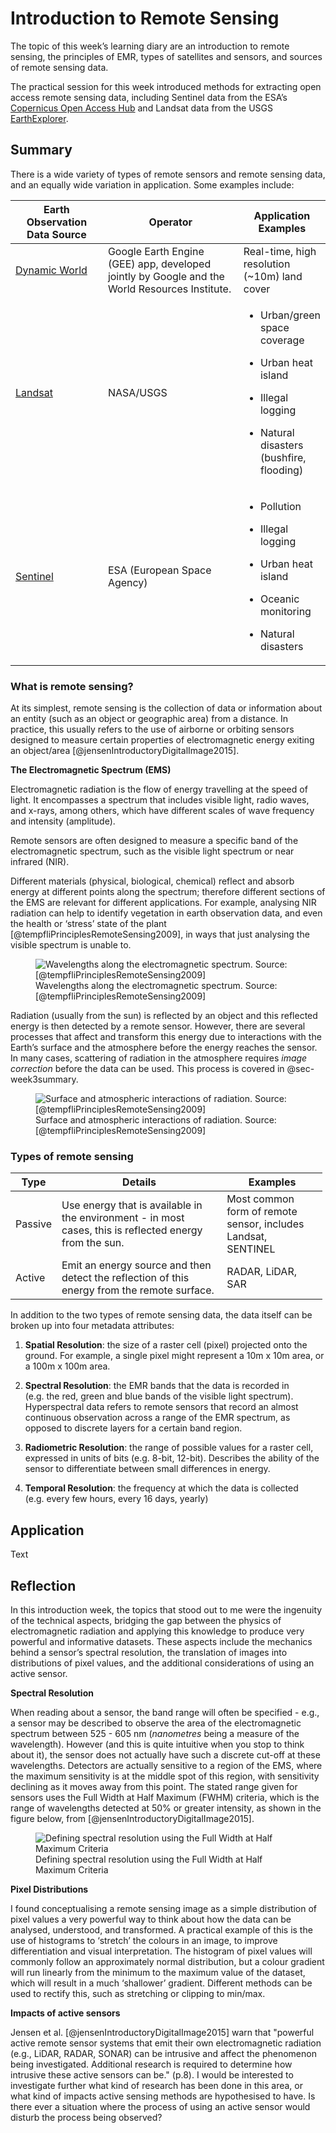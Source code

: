 # Introduction to Remote Sensing

The topic of this week's learning diary are an introduction to remote sensing, the principles of EMR, types of satellites and sensors, and sources of remote sensing data.

The practical session for this week introduced methods for extracting open access remote sensing data, including Sentinel data from the ESA's [Copernicus Open Access Hub](https://scihub.copernicus.eu/dhus/#/home) and Landsat data from the USGS [EarthExplorer](https://earthexplorer.usgs.gov/).

## Summary

There is a wide variety of types of remote sensors and remote sensing data, and an equally wide variation in application. Some examples include:

+---------------------------------------------------------------+-----------------------------------------------------------------------------------------------+-----------------------------------------------+
| Earth Observation Data Source                                 | Operator                                                                                      | Application Examples                          |
+===============================================================+===============================================================================================+===============================================+
| [Dynamic World](https://dynamicworld.app/about/)              | Google Earth Engine (GEE) app, developed jointly by Google and the World Resources Institute. | Real-time, high resolution (\~10m) land cover |
+---------------------------------------------------------------+-----------------------------------------------------------------------------------------------+-----------------------------------------------+
| [Landsat](https://landsat.gsfc.nasa.gov/)                     | NASA/USGS                                                                                     | -   Urban/green space coverage                |
|                                                               |                                                                                               |                                               |
|                                                               |                                                                                               | -   Urban heat island                         |
|                                                               |                                                                                               |                                               |
|                                                               |                                                                                               | -   Illegal logging                           |
|                                                               |                                                                                               |                                               |
|                                                               |                                                                                               | -   Natural disasters (bushfire, flooding)    |
+---------------------------------------------------------------+-----------------------------------------------------------------------------------------------+-----------------------------------------------+
| [Sentinel](https://sentinels.copernicus.eu/web/sentinel/home) | ESA (European Space Agency)                                                                   | -   Pollution                                 |
|                                                               |                                                                                               |                                               |
|                                                               |                                                                                               | -   Illegal logging                           |
|                                                               |                                                                                               |                                               |
|                                                               |                                                                                               | -   Urban heat island                         |
|                                                               |                                                                                               |                                               |
|                                                               |                                                                                               | -   Oceanic monitoring                        |
|                                                               |                                                                                               |                                               |
|                                                               |                                                                                               | -   Natural disasters                         |
+---------------------------------------------------------------+-----------------------------------------------------------------------------------------------+-----------------------------------------------+

### What is remote sensing?

At its simplest, remote sensing is the collection of data or information about an entity (such as an object or geographic area) from a distance. In practice, this usually refers to the use of airborne or orbiting sensors designed to measure certain properties of electromagnetic energy exiting an object/area [@jensenIntroductoryDigitalImage2015].

::: callout-note
**The Electromagnetic Spectrum (EMS)**

Electromagnetic radiation is the flow of energy travelling at the speed of light. It encompasses a spectrum that includes visible light, radio waves, and x-rays, among others, which have different scales of wave frequency and intensity (amplitude).

Remote sensors are often designed to measure a specific band of the electromagnetic spectrum, such as the visible light spectrum or near infrared (NIR).

Different materials (physical, biological, chemical) reflect and absorb energy at different points along the spectrum; therefore different sections of the EMS are relevant for different applications. For example, analysing NIR radiation can help to identify vegetation in earth observation data, and even the health or 'stress' state of the plant [@tempfliPrinciplesRemoteSensing2009], in ways that just analysing the visible spectrum is unable to.

![Wavelengths along the electromagnetic spectrum. Source: [@tempfliPrinciplesRemoteSensing2009]](img/em-spectrum-tempfli.png){fig-align="center"}
:::

Radiation (usually from the sun) is reflected by an object and this reflected energy is then detected by a remote sensor. However, there are several processes that affect and transform this energy due to interactions with the Earth's surface and the atmosphere before the energy reaches the sensor. In many cases, scattering of radiation in the atmosphere requires *image correction* before the data can be used. This process is covered in @sec-week3summary.

![Surface and atmospheric interactions of radiation. Source: \[\@tempfliPrinciplesRemoteSensing2009\]](img/interactions-tempfli.png)

### Types of remote sensing

+------------+---------------------------------------------------------------------------------------------------------+---------------------------------------------------------------+
| Type       | Details                                                                                                 | Examples                                                      |
+============+=========================================================================================================+===============================================================+
| Passive    | Use energy that is available in the environment - in most cases, this is reflected energy from the sun. | Most common form of remote sensor, includes Landsat, SENTINEL |
+------------+---------------------------------------------------------------------------------------------------------+---------------------------------------------------------------+
| Active     | Emit an energy source and then detect the reflection of this energy from the remote surface.            | RADAR, LiDAR, SAR                                             |
+------------+---------------------------------------------------------------------------------------------------------+---------------------------------------------------------------+

In addition to the two types of remote sensing data, the data itself can be broken up into four metadata attributes:

1.  **Spatial Resolution**: the size of a raster cell (pixel) projected onto the ground. For example, a single pixel might represent a 10m x 10m area, or a 100m x 100m area.

2.  **Spectral Resolution**: the EMR bands that the data is recorded in (e.g. the red, green and blue bands of the visible light spectrum). Hyperspectral data refers to remote sensors that record an almost continuous observation across a range of the EMR spectrum, as opposed to discrete layers for a certain band region.

3.  **Radiometric Resolution**: the range of possible values for a raster cell, expressed in units of bits (e.g. 8-bit, 12-bit). Describes the ability of the sensor to differentiate between small differences in energy.

4.  **Temporal Resolution**: the frequency at which the data is collected (e.g. every few hours, every 16 days, yearly)

## Application

Text

## Reflection

In this introduction week, the topics that stood out to me were the ingenuity of the technical aspects, bridging the gap between the physics of electromagnetic radiation and applying this knowledge to produce very powerful and informative datasets. These aspects include the mechanics behind a sensor's spectral resolution, the translation of images into distributions of pixel values, and the additional considerations of using an active sensor.

**Spectral Resolution**

When reading about a sensor, the band range will often be specified - e.g., a sensor may be described to observe the area of the electromagnetic spectrum between 525 - 605 nm (*nanometres* being a measure of the wavelength). However (and this is quite intuitive when you stop to think about it), the sensor does not actually have such a discrete cut-off at these wavelengths. Detectors are actually sensitive to a region of the EMS, where the maximum sensitivity is at the middle spot of this region, with sensitivity declining as it moves away from this point. The stated range given for sensors uses the Full Width at Half Maximum (FWHM) criteria, which is the range of wavelengths detected at 50% or greater intensity, as shown in the figure below, from [@jensenIntroductoryDigitalImage2015].

![Defining spectral resolution using the Full Width at Half Maximum Criteria](img/jensen-2015-spectral-bandwidth.png)

**Pixel Distributions**

I found conceptualising a remote sensing image as a simple distribution of pixel values a very powerful way to think about how the data can be analysed, understood, and transformed. A practical example of this is the use of histograms to 'stretch' the colours in an image, to improve differentiation and visual interpretation. The histogram of pixel values will commonly follow an approximately normal distribution, but a colour gradient will run linearly from the minimum to the maximum value of the dataset, which will result in a much 'shallower' gradient. Different methods can be used to rectify this, such as stretching or clipping to min/max.

**Impacts of active sensors**

Jensen et al. [@jensenIntroductoryDigitalImage2015] warn that \"powerful active remote sensor systems that emit their own electromagnetic radiation (e.g., LiDAR, RADAR, SONAR) can be intrusive and affect the phenomenon being investigated. Additional research is required to determine how intrusive these active sensors can be.\" (p.8). I would be interested to investigate further what kind of research has been done in this area, or what kind of impacts active sensing methods are hypothesised to have. Is there ever a situation where the process of using an active sensor would disturb the process being observed?
